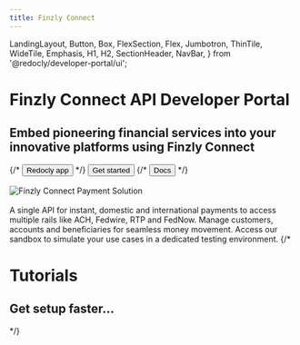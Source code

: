 ```yaml
---
title: Finzly Connect
---
```


  LandingLayout,
  Button,
  Box,
  FlexSection,
  Flex,
  Jumbotron,
  ThinTile,
  WideTile,
  Emphasis,
  H1,
  H2,
  SectionHeader,
  NavBar,
} from '@redocly/developer-portal/ui';




<Jumbotron>
  <NavBar location={props.location} standalone={false} />
  <H1>Finzly Connect API Developer Portal</H1>
  <H2>Embed pioneering financial services into your innovative platforms using Finzly Connect</H2>
  <Flex p={20} justifyContent="center">
    {/* <Button size="xlarge" to="#">
      Redocly app
    </Button> */}
     <Button variant="outlined" class="ok" size="xlarge" to="developer-portal/index.md">
      Get started
    </Button>
    {/* <Button variant="outlined" size="xlarge" to="#">
      Docs
    </Button> */}
  </Flex>
</Jumbotron>

<Box my={25}>
<br/><br/>
<img
  src={paymentNetwork}
  title="Payment APIs"
  alt="Finzly Connect Payment Solution"
/>
<br/><br/>
 <FlexSection justifyContent="space-around" flexWrap="wrap">
    <ThinTile to="developer-portal/overviewSection.md" icon={icon1} header="Payment APIs" class="main-link">
       A single API for instant, domestic and international payments to access multiple rails like ACH, Fedwire, RTP and FedNow.
    </ThinTile>
    <ThinTile to="developer-portal/accounts.md" icon={launchFastIcon} header="Customer APIs" class="main-link">
       Manage customers, accounts and beneficiaries for seamless money movement.
    </ThinTile>
    <ThinTile to="openapi/paymentapi/tag/Payments/" icon={sandboxicon} header="Try Finzly Connect" class="main-link">
       Access our sandbox to simulate your use cases in a dedicated testing environment.
    </ThinTile>	
  </FlexSection>
  {/* <Jumbotron parallaxEffect bgImage={icon1}>
    <H1>Tutorials</H1>
    <H2>Get setup faster...</H2>
  </Jumbotron> */} 
</Box>

